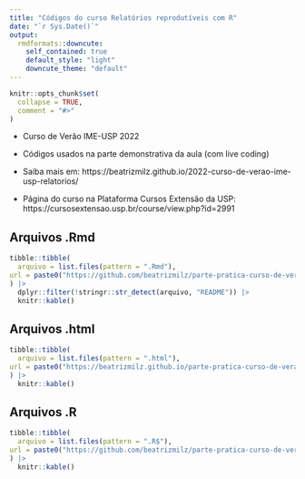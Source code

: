 ```yaml
---
title: "Códigos do curso Relatórios reprodutíveis com R"
date: "`r Sys.Date()`"
output:
  rmdformats::downcute:
    self_contained: true
    default_style: "light"
    downcute_theme: "default"
---
```




```r
knitr::opts_chunk$set(
  collapse = TRUE,
  comment = "#>"
)
```


- Curso de Verão IME-USP 2022 

- Códigos usados na parte demonstrativa da aula (com live coding)

- Saiba mais em: https://beatrizmilz.github.io/2022-curso-de-verao-ime-usp-relatorios/

- Página do curso na Plataforma Cursos Extensão da USP: https://cursosextensao.usp.br/course/view.php?id=2991


## Arquivos .Rmd

```r
tibble::tibble(
  arquivo = list.files(pattern = ".Rmd"),
url = paste0("https://github.com/beatrizmilz/parte-pratica-curso-de-verao-relatorios/blob/main/", arquivo)
) |> 
  dplyr::filter(!stringr::str_detect(arquivo, "README")) |> 
  knitr::kable()
```

## Arquivos .html

```r
tibble::tibble(
  arquivo = list.files(pattern = ".html"),
url = paste0("https://beatrizmilz.github.io/parte-pratica-curso-de-verao-relatorios/", arquivo)
) |> 
  knitr::kable()
```

## Arquivos .R

```r
tibble::tibble(
  arquivo = list.files(pattern = ".R$"),
url = paste0("https://github.com/beatrizmilz/parte-pratica-curso-de-verao-relatorios/blob/main/", arquivo)
) |> 
  knitr::kable()
```
